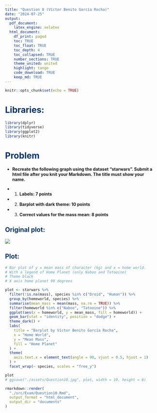 ```yaml
---
title: "Question 8 (Víctor Benito García Rocha)"
date: "2024-07-25"
output:
  pdf_document:
    latex_engine: xelatex
  html_document:
    df_print: paged
    toc: TRUE
    toc_float: TRUE
    toc_depth: 4
    toc_collapsed: TRUE
    number_sections: TRUE
    theme_united: united
    highlight: tango
    code_download: TRUE
    keep_md: TRUE
---
```


```r
knitr::opts_chunk$set(echo = TRUE)
```

# <span style="color:#003366">**Libraries:**</span>

```r
library(dplyr)
library(tidyverse)
library(ggplot2)
library(knitr)
```

# <span style="color:#003366">**Problem**</span>

- **Recreate the following graph using the dataset "starwars". Submit a html file after you knit your Markdown. The title must show your name.**

- 1. **Labels: 7 points**

- 2. **Barplot with dark theme: 10 points**

- 3. **Correct values for the mass mean: 8 points**

## <span style="color:#003366">**Original plot:**</span>

![](C:/Users/HP/Documents/BusinessAnalyticsITESM/assets/ExamFinalQ2.png)

## <span style="color:#003366">**Plot:**</span>

```r
# Bar plot of y = mean mass of character (kg) and x = home world.
# With a legend of Home Planet (only Naboo and Tatooine)
# Theme black
# X axis home planet 90 degrees

plot <- starwars %>%
  filter(!is.na(mass), species %in% c("Droid", "Human")) %>%
  group_by(homeworld, species) %>%
  summarise(mean_mass = mean(mass, na.rm = TRUE)) %>%
  filter(homeworld %in% c("Naboo", "Tatooine")) %>%
  ggplot(aes(x = homeworld, y = mean_mass, fill = homeworld)) +
  geom_bar(stat = "identity", position = "dodge") +
  theme_dark() +
  labs(
    title = "Barplot by Víctor Benito García Rocha",
    x = "Home World",
    y = "Mean Mass",
    fill = "Home Planet"
  ) +
  theme(
    axis.text.x = element_text(angle = 90, vjust = 0.5, hjust = 1)
  ) +
  facet_wrap(~ species, scales = "free_y")

plot
# ggsave("./assets/Question10.jpg", plot, width = 10, height = 6)
```

```r
rmarkdown::render(
  "./src/Exam/Question10.Rmd",
  output_format = "html_document",
  output_dir = "documents"
)
```